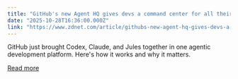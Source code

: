```yaml
---
title: "GitHub's new Agent HQ gives devs a command center for all their AI tools - why this is a huge deal"
date: "2025-10-28T16:36:00.000Z"
link: "https://www.zdnet.com/article/githubs-new-agent-hq-gives-devs-a-command-center-for-all-their-ai-tools-why-this-is-a-huge-deal/"
---
```


GitHub just brought Codex, Claude, and Jules together in one agentic development platform. Here's how it works and why it matters.

[Read more](https://www.zdnet.com/article/githubs-new-agent-hq-gives-devs-a-command-center-for-all-their-ai-tools-why-this-is-a-huge-deal/)
